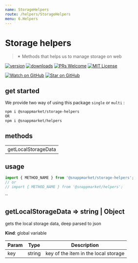 ```yaml
---
name: StorageHelpers
route: /helpers/StorageHelpers
menu: 6.Helpers
---
```



# Storage helpers
> ✴ Methods that helps us to manage storage on web

[![version](https://img.shields.io/npm/v/@snappmarket/storage-helpers.svg?style=flat-square)](https://www.npmjs.com/package/@snappmarket/storage-helpers)
[![downloads](https://img.shields.io/npm/dm/@snappmarket/storage-helpers.svg?style=flat-square)](http://www.npmtrends.com/@snappmarket/storage-helpers)
[![PRs Welcome](https://img.shields.io/badge/PRs-welcome-brightgreen.svg?style=flat-square)](http://makeapullrequest.com)
[![MIT License](https://img.shields.io/npm/l/@snappmarket/storage-helpers.svg?style=flat-square)](https://github.com/snappmarket/frontend-toolbox/tree/master/packages/useDidUpdateEffect/blob/master/LICENSE.md)

[![Watch on GitHub](https://img.shields.io/github/watchers/snappmarket/frontend-toolbox.svg?style=social)](https://github.com/snappmarket/frontend-toolbox/watchers)
[![Star on GitHub](https://img.shields.io/github/stars/snappmarket/frontend-toolbox.svg?style=social)](https://github.com/snappmarket/frontend-toolbox/stargazers)

## get started
We provide two way of using this package `single` or `multi` :
```bash
npm i @snappmarket/storage-helpers
OR
npm i @snappmarket/helpers
```

## methods
|        |
| ------ |
| getLocalStorageData                                                 |

## usage
```javascript
import { METHOD_NAME } from '@snappmarket/storage-helpers';
// or
// import { METHOD_NAME } from '@snappmarket/helpers';
```
``

<a name="getLocalStorageData"></a>

## getLocalStorageData ⇒ string \| Object
gets the local storage data, deep parsed to json

**Kind**: global variable  

| Param | Type | Description |
| --- | --- | --- |
| key | string | key of the item in the local storage |

